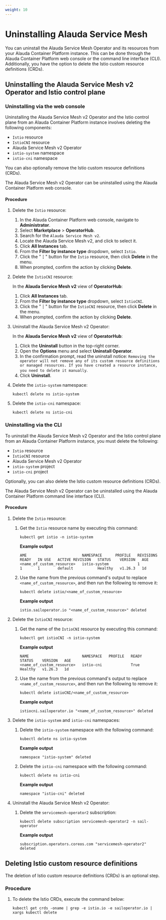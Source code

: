 ```yaml
---
weight: 10
---
```


# Uninstalling Alauda Service Mesh

You can uninstall the Alauda Service Mesh Operator and its resources from your Alauda Container Platform instance. This can be done through the Alauda Container Platform web console or the command line interface (CLI). Additionally, you have the option to delete the Istio custom resource definitions (CRDs).

## Uninstalling the Alauda Service Mesh v2 Operator and Istio control plane 

### Uninstalling via the web console

Uninstalling the Alauda Service Mesh v2 Operator and the Istio control plane from an Alauda Container Platform instance involves deleting the following components:

  - `Istio` resource
  - `IstioCNI` resource
  - Alauda Service Mesh v2 Operator
  - `istio-system` namespace
  - `istio-cni` namespace

You can also optionally remove the Istio custom resource definitions (CRDs).

The Alauda Service Mesh v2 Operator can be uninstalled using the Alauda Container Platform web console.

#### Procedure

1.  Delete the `Istio` resource:
    1.  In the Alauda Container Platform web console, navigate to **Administrator**.
    2.  Select **Marketplace** > **OperatorHub**.
    3.  Search for the `Alauda Service Mesh v2`.
    4.  Locate the Alauda Service Mesh v2, and click to select it.
    5.  Click **All Instances** tab.
    6.  From the **Filter by instance type** dropdown, select `Istio`.
    7.  Click the "**⋮**" button for the `Istio` resource, then click **Delete** in the menu.
    8.  When prompted, confirm the action by clicking **Delete**.

2.  Delete the `IstioCNI` resource:

    In the **Alauda Service Mesh v2** view of **OperatorHub**:

    1.  Click **All Instances** tab.
    2.  From the **Filter by instance type** dropdown, select `IstioCNI`.
    3.  Click the "**⋮**" button for the `IstioCNI` resource, then click **Delete** in the menu.
    4.  When prompted, confirm the action by clicking **Delete**.

3.  Uninstall the Alauda Service Mesh v2 Operator:

    In the **Alauda Service Mesh v2** view of **OperatorHub**:

    1.  Click the **Uninstall** button in the top-right corner.
    2.  Open the **Options** menu and select **Uninstall Operator**.
    3.  In the confirmation prompt, read the uninstall notice: `Removing the operator will not remove any of its custom resource definitions or managed resources. If you have created a resource instance, you need to delete it manually`.
    4.  Click **Uninstall**.

4.  Delete the `istio-system` namespace:

    ```shell
    kubectl delete ns istio-system
    ```

5.  Delete the `istio-cni` namespace:

    ```shell
    kubectl delete ns istio-cni
    ```

### Uninstalling via the CLI

To uninstall the Alauda Service Mesh v2 Operator and the Istio control plane from an Alauda Container Platform instance, you must delete the following:

  - `Istio` resource
  - `IstioCNI` resource
  - Alauda Service Mesh v2 Operator
  - `istio-system` project
  - `istio-cni` project

Optionally, you can also delete the Istio custom resource definitions (CRDs).

The Alauda Service Mesh v2 Operator can be uninstalled using the Alauda Container Platform command line interface (CLI).

#### Procedure

1.  Delete the `Istio` resource:

    1.  Get the `Istio` resource name by executing this command:

        ```shell
        kubectl get istio -n istio-system
        ```

        **Example output**

        ```shell
        AME                         NAMESPACE      PROFILE   REVISIONS   READY   IN USE   ACTIVE REVISION   STATUS    VERSION   AGE
        <name_of_custom_resource>   istio-system             1           1       1        default           Healthy   v1.26.3   1d
        ```

    2.  Use the name from the previous command's output to replace `<name_of_custom_resource>`, and then run the following to remove it:

        ```shell
        kubectl delete istio/<name_of_custom_resource>
        ```

        **Example output**

        ```shell
        istio.sailoperator.io "<name_of_custom_resource>" deleted
        ```

2.  Delete the `IstioCNI` resource:

    1.  Get the name of the `IstioCNI` resource by executing this command:

        ```shell
        kubectl get istioCNI -n istio-system
        ```

        **Example output**

        ```shell
        NAME                        NAMESPACE   PROFILE   READY   STATUS    VERSION   AGE
        <name_of_custom_resource>   istio-cni             True    Healthy   v1.26.3   1d
        ```

    2.  Use the name from the previous command's output to replace `<name_of_custom_resource>`, and then run the following to remove it:

        ```shell
        kubectl delete istioCNI/<name_of_custom_resource>
        ```

        **Example output**

        ```shell
        istiocni.sailoperator.io "<name_of_custom_resource>" deleted
        ```

3.  Delete the `istio-system` and `istio-cni` namespaces:

    1.  Delete the `istio-system` namespace with the following command:

        ```shell
        kubectl delete ns istio-system
        ```

        **Example output**

        ```shell
        namespace "istio-system" deleted
        ```

    2.  Delete the `istio-cni` namespace with the following command:

        ```shell
        kubectl delete ns istio-cni
        ```

        **Example output**

        ```shell
        namespace "istio-cni" deleted
        ```

4.  Uninstall the Alauda Service Mesh v2 Operator:

    1.  Delete the `servicemesh-operator2` subscription:

        ```shell
        kubectl delete subscription servicemesh-operator2 -n sail-operator
        ```

        **Example output**

        ```shell
        subscription.operators.coreos.com "servicemesh-operator2" deleted
        ```

## Deleting Istio custom resource definitions

The deletion of Istio custom resource definitions (CRDs) is an optional step.

### Procedure

1.  To delete the Istio CRDs, execute the command below:

    ```shell
    kubectl get crds -oname | grep -e istio.io -e sailoperator.io | xargs kubectl delete
    ```